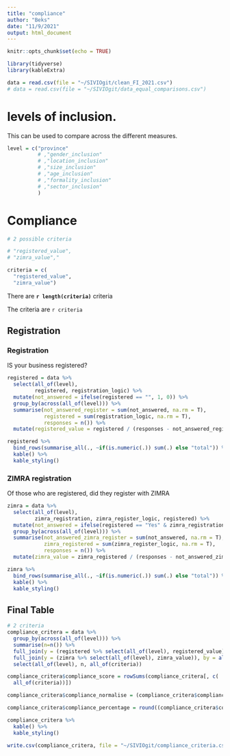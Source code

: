 ```yaml
---
title: "compliance"
author: "Beks"
date: "11/9/2021"
output: html_document
---
```


```r
knitr::opts_chunk$set(echo = TRUE)

library(tidyverse)
library(kableExtra)
```

```r
data = read.csv(file = "~/SIVIOgit/clean_FI_2021.csv")
# data = read.csv(file = "~/SIVIOgit/data_equal_comparisons.csv")
```

# levels of inclusion.

This can be used to compare across the different measures.

```r
level = c("province"
          # ,"gender_inclusion"
          # ,"location_inclusion"
          # ,"size_inclusion"
          # ,"age_inclusion"
          # ,"formality_inclusion"
          # ,"sector_inclusion"
          )
```

# Compliance

```r
# 2 possible criteria

# "registered_value",
# "zimra_value","

criteria = c(
  "registered_value",
  "zimra_value")
```

There are **`r length(criteria)`** criteria

The criteria are `r criteria`


## Registration

### Registration

IS your business registered?

```r
registered = data %>%
  select(all_of(level),
         registered, registration_logic) %>%
  mutate(not_answered = ifelse(registered == "", 1, 0)) %>%
  group_by(across(all_of(level))) %>%
  summarise(not_answered_register = sum(not_answered, na.rm = T),
            registered = sum(registration_logic, na.rm = T),
            responses = n()) %>%
  mutate(registered_value = registered / (responses - not_answered_register)) 

registered %>%
  bind_rows(summarise_all(., ~if(is.numeric(.)) sum(.) else "total")) %>%
  kable() %>%
  kable_styling()
```

### ZIMRA registration

Of those who are registered, did they register with ZIMRA

```r
zimra = data %>%
  select(all_of(level),
         zimra_registration, zimra_register_logic, registered) %>%
  mutate(not_answered = ifelse(registered == "Yes" & zimra_registration == "", 1, 0)) %>%
  group_by(across(all_of(level))) %>%
  summarise(not_answered_zimra_register = sum(not_answered, na.rm = T),
            zimra_registered = sum(zimra_register_logic, na.rm = T),
            responses = n()) %>%
  mutate(zimra_value = zimra_registered / (responses - not_answered_zimra_register)) 

zimra %>%
  bind_rows(summarise_all(., ~if(is.numeric(.)) sum(.) else "total")) %>%
  kable() %>%
  kable_styling()
```

## Final Table

```r
# 2 criteria
compliance_critera = data %>%
  group_by(across(all_of(level))) %>%
  summarise(n=n()) %>%
  full_join(y = (registered %>% select(all_of(level), registered_value)), by = all_of(level)) %>%
  full_join(y = (zimra %>% select(all_of(level), zimra_value)), by = all_of(level)) %>%
  select(all_of(level), n, all_of(criteria))

compliance_critera$compliance_score = rowSums(compliance_critera[, c(
  all_of(criteria))])

compliance_critera$compliance_normalise = (compliance_critera$compliance_score / 2)

compliance_critera$compliance_percentage = round((compliance_critera$compliance_normalise * 100),2)

compliance_critera %>%
  kable() %>%
  kable_styling()
```

```r
write.csv(compliance_critera, file = "~/SIVIOgit/compliance_criteria.csv")
```

